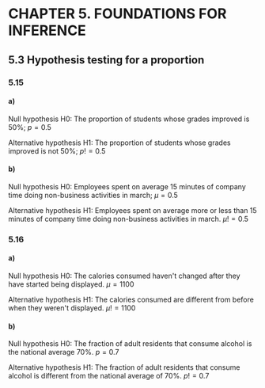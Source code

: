 # CHAPTER 5. FOUNDATIONS FOR INFERENCE
## 5.3 Hypothesis testing for a proportion
### 5.15
#### a)
Null hypothesis H0: The proportion of students whose grades improved is 50%; $p = 0.5$

Alternative hypothesis H1: The proportion of students whose grades improved is not 50%; $p != 0.5$
#### b)
Null hypothesis H0: Employees spent on average 15 minutes of company time doing non-business activities in march; $\mu = 0.5$

Alternative hypothesis H1: Employees spent on average more or less than 15 minutes of company time doing non-business activities in march. $\mu != 0.5$

### 5.16
#### a)
Null hypothesis H0: The calories consumed haven't changed after they have started being displayed. $\mu = 1100$

Alternative hypothesis H1: The calories consumed are different from before when they weren't displayed. $\mu != 1100$

#### b)
Null hypothesis H0: The fraction of adult residents that consume alcohol is the national average 70%. $p = 0.7$

Alternative hypothesis H1: The fraction of adult residents that consume alcohol is different from the national average of 70%. $p != 0.7$


